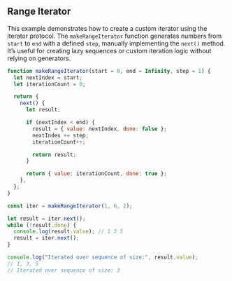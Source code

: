 
## Range Iterator

This example demonstrates how to create a custom iterator using the iterator protocol.
The `makeRangeIterator` function generates numbers from `start` to `end` with a defined `step`, manually implementing the `next()` method.
It’s useful for creating lazy sequences or custom iteration logic without relying on generators.

```js filename="range itarator" copy
function makeRangeIterator(start = 0, end = Infinity, step = 1) {
  let nextIndex = start;
  let iterationCount = 0;

  return {
    next() {
      let result;

      if (nextIndex < end) {
        result = { value: nextIndex, done: false };
        nextIndex += step;
        iterationCount++;

        return result;
      }

      return { value: iterationCount, done: true };
    },
  };
}

const iter = makeRangeIterator(1, 6, 2);

let result = iter.next();
while (!result.done) {
  console.log(result.value); // 1 3 5
  result = iter.next();
}

console.log("Iterated over sequence of size:", result.value);
// 1, 3, 5
// Iterated over sequence of size: 3
```
